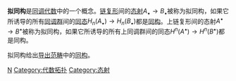'''拟同构'''是[[同调代数|同调代数]]中的一个概念。[[链复形|链复形]]间的[[态射|态射]]<math>A_\bullet\to B_\bullet</math>被称为拟同构，如果它所诱导的所有[[同调群|同调群]]间的[[同态|同态]]<math>H_n(A_\bullet)\to H_n(B_\bullet)</math>都是[[同构|同构]]。上链复形间的态射<math>A^\bullet\to B^\bullet</math>被称为拟同构，如果它所诱导的所有上同调群间的同态<math>H^n(A^\bullet)\to H^n(B^\bullet)</math>都是同构。

拟同构给出[[导出范畴|导出范畴]]中的[[同构|同构]]。

[[Category:同调代数|N]]
[[Category:代数拓扑|Category:代数拓扑]]
[[Category:态射|Category:态射]]